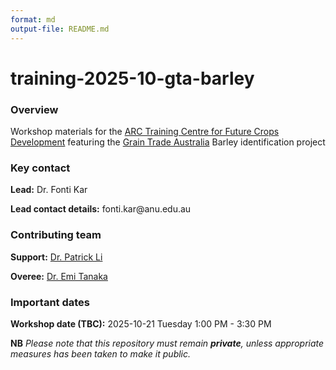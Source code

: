 ```yaml
---
format: md
output-file: README.md
---
```


# training-2025-10-gta-barley

### Overview

Workshop materials for the [ARC Training Centre for Future Crops Development](https://futurecropscentre.edu.au/) featuring the [Grain Trade Australia](https://graintrade.org.au/) Barley identification project

### Key contact

**Lead:** Dr. Fonti Kar

**Lead contact details:** fonti.kar@anu.edu.au

### Contributing team

**Support:** [Dr. Patrick Li](https://researchportalplus.anu.edu.au/en/persons/patrick-li)

**Overee:** [Dr. Emi Tanaka](https://emitanaka.org/)

### Important dates

**Workshop date (TBC):** 2025-10-21 Tuesday 1:00 PM - 3:30 PM

**NB** *Please note that this repository must remain **private**, unless
appropriate measures has been taken to make it public.*

